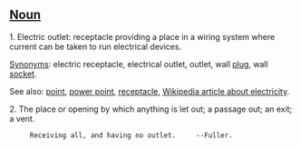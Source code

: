 ==[[Noun]]== 
1. Electric outlet: receptacle providing a place in a wiring system where current can be taken to run electrical devices.

[[Synonym]]s:  electric receptacle, electrical outlet, outlet, wall [[plug]], wall [[socket]]. 

See also:   [[point]], [[power point]], [[receptacle]],  [[w:electricity|Wikipedia article about electricity]].


2. The place or opening by which anything is let out; a passage
out; an exit; a vent.

      Receiving all, and having no outlet.     --Fuller.